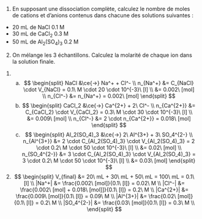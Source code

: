 ::: {.Exercise data-latex=""}

1. En supposant une dissociation complète, calculez le nombre de moles de cations et d'anions contenus dans chacune des solutions suivantes :

- 20 mL de NaCl 0.1 M  
\vspace{\stretch{1}}
- 30 mL de CaCl~2~ 0.3 M  
\vspace{\stretch{1}}
- 50 mL de Al~2~(SO~4~)~3~ 0.2 M  
\vspace{\stretch{1}}

2. On mélange les 3 échantillons. Calculez la molarité de chaque ion dans la solution finale.  
\vspace{\stretch{1}}

:::

::: {.Answer data-latex=""}

1.
    a. $$
    \begin{split}
      NaCl &\ce{->} Na^+ + Cl^- \\
      n_{Na^+} &= C_{NaCl} \cdot V_{NaCl} = 0.1\ M \cdot 20 \cdot 10^{-3}\ [l] \\
      &= 0.002\ [mol] \\
      n_{Cl^-} &= n_{Na^+} = 0.002\ [mol]
    \end{split}
    $$
    b. $$
    \begin{split}
      CaCl_2 &\ce{->} Ca^{2+} + 2\ Cl^- \\
      n_{Ca^{2+}} &= C_{CaCl_2} \cdot V_{CaCl_2} = 0.3\ M \cdot 30 \cdot 10^{-3}\ [l] \\
      &= 0.009\ [mol] \\
      n_{Cl^-} &= 2 \cdot n_{Ca^{2+}} = 0.018\ [mol]
    \end{split}
    $$
    c. $$
    \begin{split}
      Al_2(SO_4)_3 &\ce{->} 2\ Al^{3+} + 3\ SO_4^{2-} \\
      n_{Al^{3+}} &= 2 \cdot C_{Al_2(SO_4)_3} \cdot V_{Al_2(SO_4)_3} = 2 \cdot 0.2\ M \cdot 50 \cdot 10^{-3}\ [l] \\
      &= 0.02\ [mol] \\
      n_{SO_4^{2-}} &= 3 \cdot C_{Al_2(SO_4)_3} \cdot V_{Al_2(SO_4)_3} = 3 \cdot 0.2\ M \cdot 50 \cdot 10^{-3}\ [l] \\
      &= 0.03\ [mol]
    \end{split}
    $$
2. $$
    \begin{split}
    V_{final} &= 20\ mL + 30\ mL + 50\ mL = 100\ mL = 0.1\ [l] \\
    |Na^+| &= \frac{0.002\ [mol]}{0.1\ [l]} = 0.02\ M \\
    |Cl^-| &= \frac{0.002\ [mol] + 0.018\ [mol]]}{0.1\ [l]} = 0.2\ M \\
    |Ca^{2+}| &= \frac{0.009\ [mol]}{0.1\ [l]} = 0.09\ M \\
    |Al^{3+}| &= \frac{0.02\ [mol]}{0.1\ [l]} = 0.2\ M \\
    |SO_4^{2-}| &= \frac{0.03\ [mol]}{0.1\ [l]} = 0.3\ M \\
    \end{split}
   $$
:::
